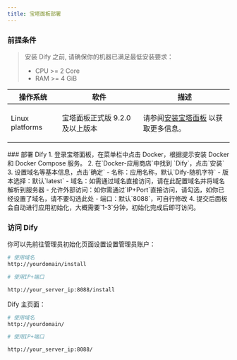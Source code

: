 ```yaml
---
title: 宝塔面板部署
---
```



### 前提条件

> 安装 Dify 之前, 请确保你的机器已满足最低安装要求：
>
> * CPU >= 2 Core
> * RAM >= 4 GiB

<table>
  <thead>
    <tr>
      <th>操作系统</th>
      <th>软件</th>
      <th>描述</th>
    </tr>
  </thead>
  <tbody>
    <tr>
      <td>Linux platforms</td>
      <td>
        <p>宝塔面板正式版 9.2.0 及以上版本</p>
      </td>
      <td>请参阅<a href="https://www.bt.cn/new/download.html">安装宝塔面板</a>  以获取更多信息。</td>
    </tr>
  </tbody>
</table>
### 部署 Dify
1. 登录宝塔面板，在菜单栏中点击 Docker，根据提示安装 Docker 和 Docker Compose 服务。
2. 在`Docker-应用商店`中找到 `Dify`，点击`安装`
3. 设置域名等基本信息，点击`确定`
   - 名称：应用名称，默认`Dify-随机字符`
   - 版本选择：默认`latest`
   - 域名：如需通过域名直接访问，请在此配置域名并将域名解析到服务器
   - 允许外部访问：如你需通过`IP+Port`直接访问，请勾选，如你已经设置了域名，请不要勾选此处
   - 端口：默认`8088`，可自行修改
4. 提交后面板会自动进行应用初始化，大概需要`1-3`分钟，初始化完成后即可访问。

### 访问 Dify

你可以先前往管理员初始化页面设置设置管理员账户：

```bash
# 使用域名
http://yourdomain/install

# 使用IP+端口

http://your_server_ip:8088/install
```

Dify 主页面：

```bash
# 使用域名
http://yourdomain/

# 使用IP+端口

http://your_server_ip:8088/
```

